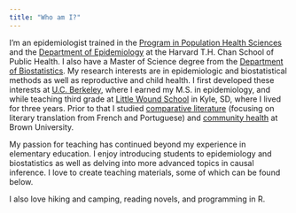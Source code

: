 ```yaml
---
title: "Who am I?"
---
```


I'm an epidemiologist trained in the [Program in Population Health Sciences](https://www.hsph.harvard.edu/phdphs/) and the [Department of Epidemiology](https://www.hsph.harvard.edu/epidemiology/) at the Harvard T.H. Chan School of Public Health. I also have a Master of Science degree from the [Department of Biostatistics](https://www.hsph.harvard.edu/biostatistics/). My research interests are in epidemiologic and biostatistical methods as well as reproductive and child health. I first developed these interests at [U.C. Berkeley](http://sph.berkeley.edu), where I earned my M.S. in epidemiology, and while teaching third grade at [Little Wound School](http://littlewound.us) in Kyle, SD, where I lived for three years. Prior to that I studied [comparative literature](https://www.brown.edu/academics/comparative-literature/) (focusing on literary translation from French and Portuguese) and [community health](https://www.brown.edu/academics/public-health/education-training/undergraduate/) at Brown University.

My passion for teaching has continued beyond my experience in elementary education. I enjoy introducing students to epidemiology and biostatistics as well as delving into more advanced topics in causal inference. I love to create teaching materials, some of which can be found below.

I also love hiking and camping, reading novels, and programming in R.